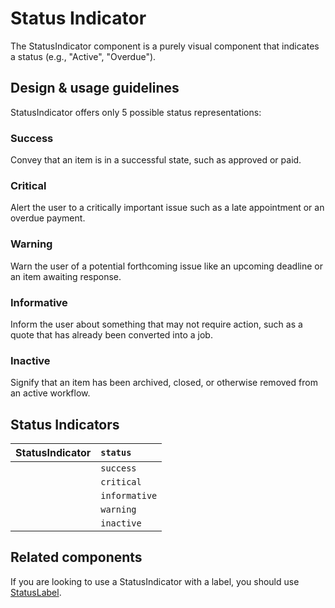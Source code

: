 
<Meta title="Components/Status and Feedback/StatusIndicator" />

# Status Indicator

The StatusIndicator component is a purely visual component that indicates a
status (e.g., "Active", "Overdue").

## Design & usage guidelines

StatusIndicator offers only 5 possible status representations:

### Success

Convey that an item is in a successful state, such as approved or paid.

### Critical

Alert the user to a critically important issue such as a late appointment or an
overdue payment.

### Warning

Warn the user of a potential forthcoming issue like an upcoming deadline or an
item awaiting response.

### Informative

Inform the user about something that may not require action, such as a quote
that has already been converted into a job.

### Inactive

Signify that an item has been archived, closed, or otherwise removed from an
active workflow.

## Status Indicators

| StatusIndicator                          | `status`      |
| :--------------------------------------- | :------------ |
| <StatusIndicator status="success" />     | `success`     |
| <StatusIndicator status="critical" />    | `critical`    |
| <StatusIndicator status="informative" /> | `informative` |
| <StatusIndicator status="warning" />     | `warning`     |
| <StatusIndicator status="inactive" />    | `inactive`    |

## Related components

If you are looking to use a StatusIndicator with a label, you should use
[StatusLabel](../?path=/docs/components-status-and-feedback-statuslabel--docs).
